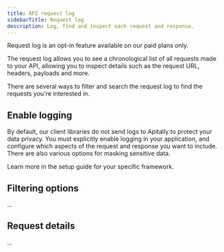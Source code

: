 ```yaml
---
title: API request log
sidebarTitle: Request log
description: Log, find and inspect each request and response.
---
```


<Info>
Request log is an opt-in feature available on our paid plans only.
</Info>

The request log allows you to see a chronological list of all requests made to your API, allowing you to inspect details such as the request URL, headers, payloads and more.

There are several ways to filter and search the request log to find the requests you're interested in.

## Enable logging

By default, our client libraries do not send logs to Apitally to protect your data privacy.
You must explicitly enable logging in your application, and configure which aspects of the request and response you want to include.
There are also various options for masking sensitive data.

Learn more in the setup guide for your specific framework.

## Filtering options

...

## Request details

...
